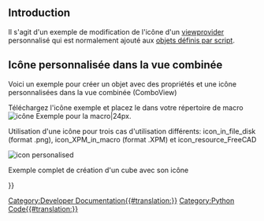 <languages/>

== Introduction ==

Il s'agit d'un exemple de modification de l'icône d'un [[Viewprovider/fr|viewprovider]] personnalisé qui est normalement ajouté aux [[scripted_objects/fr|objets définis par script]].

<span id="Personalized_icon_in_the_combo_view"></span>
== Icône personnalisée dans la vue combinée ==

Voici un exemple pour créer un objet avec des propriétés et une icône personnalisées dans la vue combinée (ComboView) 

Téléchargez l'icône exemple et placez le dans votre répertoire de macro [[File:FreeCADIco.png|icône Exemple pour la macro|24px]].

Utilisation d'une icône pour trois cas d'utilisation différents: icon_in_file_disk (format .png), icon_XPM_in_macro (format .XPM) et icon_resource_FreeCAD

[[File:Qt_Example_02.png|icon personalised]]
{{clear}}

{{Code|code=
import PySide
import FreeCAD, FreeCADGui, Part
from pivy import coin
from PySide import QtGui ,QtCore
from PySide.QtGui import *
from PySide.QtCore import *
import Draft

global path
param = FreeCAD.ParamGet("User parameter:BaseApp/Preferences/Macro")# macro path in FreeCAD preferences
path = param.GetString("MacroPath","") + "/"                        # macro path
path = path.replace("\\","/")                                       # convert the "\" to "/"


class IconViewProviderToFile:                                       # Class ViewProvider create Property view of object
    def __init__( self, obj, icon):
        self.icone = icon
        
    def getIcon(self):                                              # GetIcon
        return self.icone
        
    def attach(self, obj):                                          # Property view of object
        self.modes = []
        self.modes.append("Flat Lines")
        self.modes.append("Shaded")
        self.modes.append("Wireframe")
        self.modes.append("Points")
        obj.addDisplayMode( coin.SoGroup(),"Flat Lines" )           # Display Mode
        obj.addDisplayMode( coin.SoGroup(),"Shaded" )
        obj.addDisplayMode( coin.SoGroup(),"Wireframe" )
        obj.addDisplayMode( coin.SoGroup(),"Points" )
        return self.modes

    def getDisplayModes(self,obj):
        return self.modes

#####################################################
########## Example with icon to file # begin ########
#####################################################

object1 = FreeCAD.ActiveDocument.addObject("App::FeaturePython", "Icon_In_File_Disk")                                     # create your object
object1.addProperty("App::PropertyString","Identity", "ExampleTitle0", "Identity of object").Identity = "FCSpring"        # Identity of object
object1.addProperty("App::PropertyFloat" ,"Pitch",    "ExampleTitle0", "Pitch betwen 2 heads").Pitch  = 2.0               # other Property Data
object1.addProperty("App::PropertyBool"  ,"View",     "ExampleTitle1", "Hello world").View            = True              # ...
object1.addProperty("App::PropertyColor" ,"LineColor","ExampleTitle2", "Color to choice").LineColor   = (0.13,0.15,0.37)  # ...
#...other Property Data
#...other Property Data
#
object1.ViewObject.Proxy = IconViewProviderToFile( object1, path + "FreeCADIco.png")                                      # icon download to file
App.ActiveDocument.recompute()
#
#__Detail__:
# FreeCAD.ActiveDocument.addObject( = create now object personalized
# "App::FeaturePython",             = object as FeaturePython
# "Icon_In_File_Disk")              = internal name of your object
#
#
# "App::PropertyString",    = type of Property , availlable : PropertyString, PropertyFloat, PropertyBool, PropertyColor
# "Identity",               = name of the feature
# "ExampleTitle0",          = title of the "section"
# "Identity of object")     = tooltip displayed on mouse
# .Identity                 = variable (same of name of the feature)
# object1.ViewObject.Proxy  = create the view object and gives the icon
#
########## example with icon to file end



#####################################################
########## Example with icon in macro # begin #######
#####################################################

def setIconInMacro(self):        # def contener the icon in format .xpm
    # File format XPM created by Gimp "https://www.gimp.org/"
    # Choice palette Tango
    # Create your masterwork ...
    # For export the image in XPM format
    #     Menu File > Export as > .xpm
    # (For convert image true color in Tango color palette : 
    #     Menu Image > Mode > Indexed ... > Use custom palette > Tango Icon Theme > Convert)
    return """
            /* XPM */
            static char * XPM[] = {
            "22 24 5 1",
            " 	c None",
            ".	c #CE5C00",
            "+	c #EDD400",
            "@	c #F57900",
            "#	c #8F5902",
            "                      ",
            "                      ",
            "  ....                ",
            "  ..@@@@..            ",
            "  . ...@......        ",
            "  .+++++++++...       ",
            "  .      ....++...    ",
            "  .@..@@@@@@.+++++..  ",
            "  .@@@@@..#  ++++ ..  ",
            "  .       ++++  .@..  ",
            "  .++++++++  .@@@.+.  ",
            " .      ..@@@@@. ++.  ",
            " ..@@@@@@@@@.  +++ .  ",
            " ....@...# +++++ @..  ",
            " .    ++++++++ .@. .  ",
            " .++++++++  .@@@@ .   ",
            " .   #....@@@@. ++.   ",
            " .@@@@@@@@@.. +++ .   ",
            " ........  +++++...   ",
            " ...  ..+++++ ..@..   ",
            "    ......  .@@@ +.   ",
            "          ......++.   ",
            "                ...   ",
            "                      "};
        """

object2 = FreeCAD.ActiveDocument.addObject("App::FeaturePython", "Icon_XPM_In_Macro")                                    #
object2.addProperty("App::PropertyString","Identity","ExampleTitle","Identity of object").Identity = "FCSpring"
#...other Property Data
#...other Property Data
#
object2.ViewObject.Proxy = IconViewProviderToFile( object2, setIconInMacro(""))              # icon in macro (.XPM)
App.ActiveDocument.recompute()
########## example with icon in macro end



####################################################################
########## Example with icon to FreeCAD ressource # begin ##########
####################################################################

object3 = FreeCAD.ActiveDocument.addObject("App::FeaturePython", "Icon_Ressource_FreeCAD")                               #
object3.addProperty("App::PropertyString","Identity","ExampleTitle","Identity of object").Identity = "FCSpring"
#...other Property Data
#...other Property Data
#
object3.ViewObject.Proxy = IconViewProviderToFile( object3, ":/icons/Draft_Draft.svg")       # icon to FreeCAD ressource
App.ActiveDocument.recompute()
########## example with icon to FreeCAD ressource end

}}

Exemple complet de création d'un cube avec son icône

{{Code|code=
#https://forum.freecad.org/viewtopic.php?t=10255#p83319
import FreeCAD, Part, math
from FreeCAD import Base
from PySide import QtGui

global path
param = FreeCAD.ParamGet("User parameter:BaseApp/Preferences/Macro")# macro path in FreeCAD preferences
path = param.GetString("MacroPath","") + "/"                        # macro path
path = path.replace("\\","/")                                       # convert the "\" to "/"

def setIconInMacro(self):
    return """
        /* XPM */
        static char * xpm[] = {
        "22 22 12 1",
        " 	c None",
        ".	c #A40000",
        "+	c #2E3436",
        "@	c #CE5C00",
        "#	c #F57900",
        "$	c #FCAF3E",
        "%	c #5C3566",
        "&	c #204A87",
        "*	c #555753",
        "=	c #3465A4",
        "-	c #4E9A06",
        ";	c #729FCF",
        "                      ",
        "                      ",
        "                      ",
        "        ..   ..       ",
        "       +@#+++.$$      ",
        "       +.#+%..$$      ",
        "       &*$  &*#*      ",
        "      &   =&=  =      ",
        "   ++&  +.==   %=     ",
        "  ++$@ ..$ %=   &     ",
        "  ..-&%.#$$ &## +=$   ",
        "   .#  ..$ ..#%%.#$$  ",
        "     ;    =+=## %-$#  ",
        "     &=   ;&   %=     ",
        "      ;+ &=;  %=      ",
        "      ++$- +*$-       ",
        "      .#&&+.@$$       ",
        "      ..$# ..$#       ",
        "       ..   ..        ",
        "                      ",
        "                      ",
        "                      "};
        """

class PartFeature:
    def __init__(self, obj):
        obj.Proxy = self

class Box(PartFeature):
    def __init__(self, obj):
        PartFeature.__init__(self, obj)
        obj.addProperty("App::PropertyLength", "Length", "Box", "Length of the box").Length = 1.0
        obj.addProperty("App::PropertyLength", "Width",  "Box", "Width of the box" ).Width  = 1.0
        obj.addProperty("App::PropertyLength", "Height", "Box", "Height of the box").Height = 1.0

    def onChanged(self, fp, prop):
        try:
            if prop == "Length" or prop == "Width" or prop == "Height":
                fp.Shape = Part.makeBox(fp.Length,fp.Width,fp.Height)
        except:
            pass

    def execute(self, fp):
        fp.Shape = Part.makeBox(fp.Length,fp.Width,fp.Height)

class ViewProviderBox:
    def __init__(self, obj, icon):
        obj.Proxy  = self
        self.icone = icon
        
    def getIcon(self):
        return self.icone

    def attach(self, obj):
        return

    def setupContextMenu(self, obj, menu):
        action = menu.addAction("Set default height")
        action.triggered.connect(lambda f=self.setDefaultHeight, arg=obj:f(arg))

        action = menu.addAction("Hello World")
        action.triggered.connect(self.showHelloWorld)

    def setDefaultHeight(self, view):
        view.Object.Height = 15.0

    def showHelloWorld(self):
        QtGui.QMessageBox.information(None, "Hi there", "Hello World")

def makeBox():
    FreeCAD.newDocument()
    a=FreeCAD.ActiveDocument.addObject("Part::FeaturePython","Box")
    Box(a)
#    ViewProviderBox(a.ViewObject, path + "FreeCADIco.png")    # icon download to file
#    ViewProviderBox(a.ViewObject,  ":/icons/Draft_Draft.svg") # icon to FreeCAD ressource
    ViewProviderBox(a.ViewObject,  setIconInMacro(""))        # icon in macro (.XPM)
    App.ActiveDocument.recompute()

makeBox()
}}

{{Powerdocnavi{{#translation:}}}}
[[Category:Developer Documentation{{#translation:}}]]
[[Category:Python Code{{#translation:}}]]
{{clear}}
